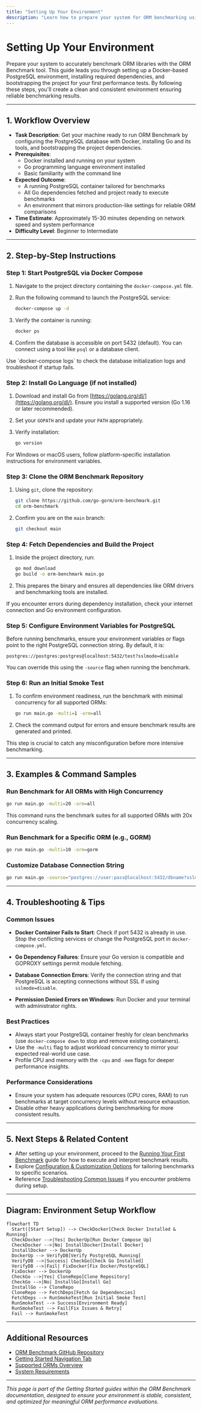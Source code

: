 ```yaml
---
title: "Setting Up Your Environment"
description: "Learn how to prepare your system for ORM benchmarking using Docker and Go. This guide covers Docker environment setup, dependency installation, and project bootstrapping to ensure you are ready to run reliable benchmarks."
---
```


# Setting Up Your Environment

Prepare your system to accurately benchmark ORM libraries with the ORM Benchmark tool. This guide leads you through setting up a Docker-based PostgreSQL environment, installing required dependencies, and bootstrapping the project for your first performance tests. By following these steps, you'll create a clean and consistent environment ensuring reliable benchmarking results.

---

## 1. Workflow Overview

- **Task Description**: Get your machine ready to run ORM Benchmark by configuring the PostgreSQL database with Docker, installing Go and its tools, and bootstrapping the project dependencies.
- **Prerequisites**: 
  - Docker installed and running on your system
  - Go programming language environment installed
  - Basic familiarity with the command line
- **Expected Outcome**: 
  - A running PostgreSQL container tailored for benchmarks
  - All Go dependencies fetched and project ready to execute benchmarks
  - An environment that mirrors production-like settings for reliable ORM comparisons
- **Time Estimate**: Approximately 15-30 minutes depending on network speed and system performance
- **Difficulty Level**: Beginner to Intermediate

---

## 2. Step-by-Step Instructions

### Step 1: Start PostgreSQL via Docker Compose

1. Navigate to the project directory containing the `docker-compose.yml` file.
2. Run the following command to launch the PostgreSQL service:

   ```bash
   docker-compose up -d
   ```

3. Verify the container is running:

   ```bash
   docker ps
   ```

4. Confirm the database is accessible on port 5432 (default). You can connect using a tool like `psql` or a database client.

<Tip>
Use `docker-compose logs` to check the database initialization logs and troubleshoot if startup fails.
</Tip>

### Step 2: Install Go Language (if not installed)

1. Download and install Go from [https://golang.org/dl/](https://golang.org/dl/). Ensure you install a supported version (Go 1.16 or later recommended).
2. Set your `GOPATH` and update your `PATH` appropriately.
3. Verify installation:

   ```bash
   go version
   ```

<Tip>
For Windows or macOS users, follow platform-specific installation instructions for environment variables.
</Tip>

### Step 3: Clone the ORM Benchmark Repository

1. Using `git`, clone the repository:

   ```bash
   git clone https://github.com/go-gorm/orm-benchmark.git
   cd orm-benchmark
   ```

2. Confirm you are on the `main` branch:

   ```bash
   git checkout main
   ```

### Step 4: Fetch Dependencies and Build the Project

1. Inside the project directory, run:

   ```bash
   go mod download
   go build -o orm-benchmark main.go
   ```

2. This prepares the binary and ensures all dependencies like ORM drivers and benchmarking tools are installed.

<Tip>
If you encounter errors during dependency installation, check your internet connection and Go environment configuration.
</Tip>

### Step 5: Configure Environment Variables for PostgreSQL

Before running benchmarks, ensure your environment variables or flags point to the right PostgreSQL connection string. By default, it is:

```
postgres://postgres:postgres@localhost:5432/test?sslmode=disable
```

You can override this using the `-source` flag when running the benchmark.

### Step 6: Run an Initial Smoke Test

1. To confirm environment readiness, run the benchmark with minimal concurrency for all supported ORMs:

   ```bash
   go run main.go -multi=1 -orm=all
   ```

2. Check the command output for errors and ensure benchmark results are generated and printed.

<Check>
This step is crucial to catch any misconfiguration before more intensive benchmarking.
</Check>

---

## 3. Examples & Command Samples

### Run Benchmark for All ORMs with High Concurrency

```bash
go run main.go -multi=20 -orm=all
```

This command runs the benchmark suites for all supported ORMs with 20x concurrency scaling.

### Run Benchmark for a Specific ORM (e.g., GORM)

```bash
go run main.go -multi=10 -orm=gorm
```

### Customize Database Connection String

```bash
go run main.go -source="postgres://user:pass@localhost:5432/dbname?sslmode=disable" -orm=all
```

---

## 4. Troubleshooting & Tips

### Common Issues

- **Docker Container Fails to Start**: Check if port 5432 is already in use. Stop the conflicting services or change the PostgreSQL port in `docker-compose.yml`.

- **Go Dependency Failures**: Ensure your Go version is compatible and GOPROXY settings permit module fetching.

- **Database Connection Errors**: Verify the connection string and that PostgreSQL is accepting connections without SSL if using `sslmode=disable`.

- **Permission Denied Errors on Windows**: Run Docker and your terminal with administrator rights.

### Best Practices

- Always start your PostgreSQL container freshly for clean benchmarks (use `docker-compose down` to stop and remove existing containers).
- Use the `-multi` flag to adjust workload concurrency to mirror your expected real-world use case.
- Profile CPU and memory with the `-cpu` and `-mem` flags for deeper performance insights.

### Performance Considerations

- Ensure your system has adequate resources (CPU cores, RAM) to run benchmarks at target concurrency levels without resource exhaustion.
- Disable other heavy applications during benchmarking for more consistent results.

---

## 5. Next Steps & Related Content

- After setting up your environment, proceed to the [Running Your First Benchmark](../running-first-benchmark) guide for how to execute and interpret benchmark results.
- Explore [Configuration & Customization Options](../configuration-options) for tailoring benchmarks to specific scenarios.
- Reference [Troubleshooting Common Issues](../../validation-and-troubleshooting/troubleshooting-common-issues) if you encounter problems during setup.

---

## Diagram: Environment Setup Workflow

```mermaid
flowchart TD
  Start([Start Setup]) --> CheckDocker[Check Docker Installed & Running]
  CheckDocker -->|Yes| DockerUp[Run Docker Compose Up]
  CheckDocker -->|No| InstallDocker[Install Docker]
  InstallDocker --> DockerUp
  DockerUp --> VerifyDB[Verify PostgreSQL Running]
  VerifyDB -->|Success| CheckGo[Check Go Installed]
  VerifyDB -->|Fail| FixDocker[Fix Docker/PostgreSQL]
  FixDocker --> DockerUp
  CheckGo -->|Yes| CloneRepo[Clone Repository]
  CheckGo -->|No| InstallGo[Install Go]
  InstallGo --> CloneRepo
  CloneRepo --> FetchDeps[Fetch Go Dependencies]
  FetchDeps --> RunSmokeTest[Run Initial Smoke Test]
  RunSmokeTest --> Success[Environment Ready]
  RunSmokeTest --> Fail[Fix Issues & Retry]
  Fail --> RunSmokeTest
```

---

## Additional Resources

- [ORM Benchmark GitHub Repository](https://github.com/go-gorm/orm-benchmark)
- [Getting Started Navigation Tab](../../getting-started)
- [Supported ORMs Overview](../../overview/architecture-and-core-concepts/supported-orms)
- [System Requirements](../../getting-started/setup-prerequisites/system-requirements)

---

<section style="font-style:italic;">This page is part of the Getting Started guides within the ORM Benchmark documentation, designed to ensure your environment is stable, consistent, and optimized for meaningful ORM performance evaluations.</section>
